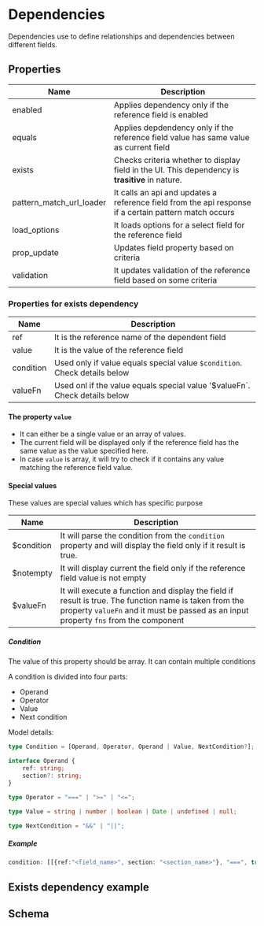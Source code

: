 # Dependencies

Dependencies use to define relationships and dependencies between different fields. 

## Properties

| Name         | Description                                        |
| ------------ | -------------------------------------------------- |
| enabled      | Applies dependency only if the reference field is enabled |
| equals       | Applies depdendency only if the reference field value has same value as current field |
| exists       | Checks criteria whether to display field in the UI. This dependency is **trasitive** in nature. |
| pattern_match_url_loader | It calls an api and updates a reference field from the api response if a certain pattern match occurs |
| load_options | It loads options for a select field for the reference field |
| prop_update  | Updates field property based on criteria |
| validation   | It updates validation of the reference field based on some criteria |

### Properties for exists dependency

| Name         | Description                                        |
| ------------ | -------------------------------------------------- |
| ref          | It is the reference name of the  dependent field |
| value        | It is the value of the reference field | 
| condition    | Used only if value equals special value `$condition`. Check details below |
| valueFn      | Used onl if the value equals special value '$valueFn`. Check details below | 

#### The property `value`

- It can either be a single value or an array of values. 
- The current field will be displayed only if the reference field has the same value as the value specified here. 
- In case `value` is array, it will try to check if it contains any value matching the reference field value.

#### Special values
These values are special values which has specific purpose

| Name | Description |
|------|-------------|
| $condition | It will parse the condition from the `condition` property and will display the field only if it result is true. |
| $notempty | It will display current the field only if the reference field value is not empty | 
| $valueFn | It will execute a function and display the field if result is true. The function name is taken from the property `valueFn` and it must be passed as an input property `fns` from the component |

##### Condition

The value of this property should be array. It can contain multiple conditions

A condition is divided into four parts:
- Operand
- Operator
- Value
- Next condition

Model details:

```typescript
type Condition = [Operand, Operator, Operand | Value, NextCondition?];

interface Operand {
    ref: string;
    section?: string;
}

type Operator = "===" | ">=" | "<=";

type Value = string | number | boolean | Date | undefined | null;

type NextCondition = "&&" | "||";
```

##### Example

```typescript
condition: [[{ref:"<field_name>", section: "<section_name>"}, "===", true]]
```

## Exists dependency example


<SalariedForm />

## Schema 

<SchemaViewer value={schema} />
